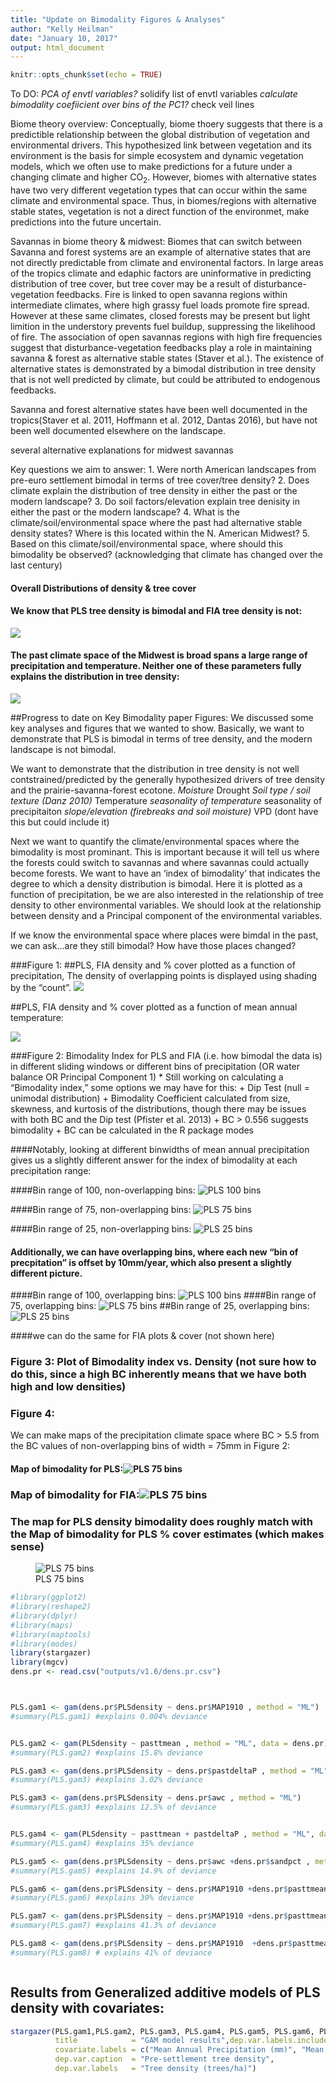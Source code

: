 ```yaml
---
title: "Update on Bimodality Figures & Analyses"
author: "Kelly Heilman"
date: "January 10, 2017"
output: html_document
---
```


```r
knitr::opts_chunk$set(echo = TRUE)
```


To DO:
  *PCA of envtl variables?
  *solidify list of envtl variables
  *calculate bimodality coefiicient over bins of the PC1?
  *check veil lines

Biome theory overview:
Conceptually, biome thoery suggests that there is a predictible relationship between the global distribution of vegetation and environmental drivers. This hypothesized link between vegetation and its environment is the basis for simple ecosystem and dynamic vegetation models, which we often use to make predictions for a future under a changing climate and higher CO~2~. However, biomes with alternative states have two very different vegetation types that can occur within the same climate and environmental space. Thus, in biomes/regions with alternative stable states, vegetation is not a direct function of the environmet, make predictions into the future uncertain.  

Savannas in biome theory & midwest:
Biomes that can switch between Savanna and forest systems are an example of alternative states that are not directly predictable from climate and environental factors. In large areas of the tropics climate and edaphic factors are uninformative in predicting distribution of tree cover, but tree cover may be a result of disturbance-vegetation feedbacks. Fire is linked to open savanna regions within intermediate climates, where high grassy fuel loads promote fire spread. However at these same climates, closed forests may be present but light limition in the understory prevents fuel buildup, suppressing the likelihood of fire. The association of open savannas regions with high fire frequencies suggest that disturbance-vegetation feedbacks play a role in maintaining savanna & forest as alternative stable states (Staver et al.). The existence of alternative states is demonstrated by a bimodal distribution in tree density that is not well predicted by climate, but could be attributed to endogenous feedbacks.

Savanna and forest alternative states have been well documented in the tropics(Staver et al. 2011, Hoffmann et al. 2012, Dantas 2016), but have not been well documented elsewhere on the landscape. 





several alternative explanations for midwest savannas

Key questions we aim to answer:
1. Were north American landscapes from pre-euro settlement bimodal in terms of tree cover/tree density?
2. Does climate explain the distribution of tree density in either the past or the modern landscape?
3. Do soil factors/elevation explain tree denisity in either the past or the modern landscape?
4. What is the climate/soil/environmental space where the past had alternative stable density states? Where is this located within the N. American Midwest?
5. Based on this climate/soil/environmental space, where should this bimodality be observed? (acknowledging that climate has changed over the last century)

#### Overall Distributions of density & tree cover
#### We know that PLS tree density is bimodal and FIA tree density is not:

![](outputs/FIA_PLS_hists.png) 


#### The past climate space of the Midwest is broad spans a large range of precipitation and temperature. Neither one of these parameters fully explains the distribution in tree density:
![](outputs/v1.6/precip_vs_temp_full_pls.png)

##Progress to date on Key Bimodality paper Figures:
We discussed some key analyses and figures that we wanted to show. Basically, we want to demonstrate that PLS is bimodal in terms of tree density, and the modern landscape is not bimodal. 

We want to demonstrate that the distribution in tree density is not well contstrained/predicted by the generally hypothesized drivers of tree density and the prairie-savanna-forest ecotone.
  *Moisture 
  *Drought
  *Soil type / soil texture (Danz 2010)
  *Temperature
  *seasonality of temperature
  *seasonality of precipitaiton
  *slope/elevation (firebreaks and soil moisture)
  *VPD (dont have this but could include it)

Next we want to quantify the climate/environmental spaces where the bimodality is most prominant. This is important because it will tell us where the forests could switch to savannas and where savannas could actually become forests. We want to have an 'index of bimodality' that indicates the degree to which a density distribution is bimodal. Here it is plotted as a function of precipitation, be we are also interested in the relationship of tree density to other environmental variables. We should look at the relationship between density and a Principal component of the environmental variables. 

If we know the environmental space where places were bimdal in the past, we can ask...are they still bimodal? How have those places changed?


###Figure 1: 
##PLS, FIA density and  % cover plotted as a function of precipitation, The density of overlapping points is displayed using shading by the "count". 
![](outputs/FIA_PLS_hexbinplots.png) 

##PLS, FIA density and  % cover plotted as a function of mean annual temperature:

![](outputs/FIA_PLS_temp_hexbinplots.png)


###Figure 2: 
Bimodality Index for PLS and FIA (i.e. how bimodal the data is) in different sliding windows or different bins of precipitation (OR water balance OR Principal Component 1)
* Still working on calculating a “Bimodality index,” some options we may have for this:
  + Dip Test (null = unimodal distribution)
  + Bimodality Coefficient calculated from size, skewness, and kurtosis of the distributions, though there may be issues with both BC and the Dip test (Pfister et al. 2013)
  + BC > 0.556 suggests bimodality
  + BC can be calculated in the R package modes 

####Notably, looking at different binwidths of mean annual precipitation gives us a slightly different answer for the index of bimodality at each precipitation range:

####Bin range of 100, non-overlapping bins:
![PLS 100 bins](outputs/v1.6/bimodality_coefficient_full_pls_100bins.png) 

####Bin range of 75, non-overlapping bins:
![PLS 75 bins](outputs/v1.6/bimodality_coefficient_full_pls_75bins.png) 

####Bin range of 25, non-overlapping bins:
![PLS 25 bins](outputs/v1.6/bimodality_coefficient_full_pls_25bins.png) 

#### Additionally, we can have overlapping bins, where each new "bin of precpitation" is offset by 10mm/year, which also present a slightly different picture.
####Bin range of 100, overlapping bins:
![PLS 100 bins](outputs/v1.6/rolling_BC_plots_100.png)
####Bin range of 75, overlapping bins:
![PLS 75 bins](outputs/v1.6/rolling_BC_plots_75.png)
##Bin range of 25, overlapping bins:
![PLS 25 bins](outputs/v1.6/rolling_BC_plots_25.png)


####we can do the same for FIA plots & cover (not shown here)

### Figure 3: Plot of Bimodality index vs. Density (not sure how to do this, since a high BC inherently means that we have both high and low densities)

### Figure 4:
We can make maps of the precipitation climate space where BC > 5.5 from the BC values of non-overlapping bins of width = 75mm in Figure 2:

#### Map of bimodality for PLS:![PLS 75 bins](outputs/v1.6/PLS_BC_map_75.png)

### Map of bimodality for FIA:![PLS 75 bins](outputs/v1.6/FIA_BC_map_75.png)

### The map for PLS density bimodality does roughly match with the Map of bimodality for PLS % cover estimates (which makes sense)
![PLS 75 bins](outputs/v1.6/PLS_BC_cover_map75.png)

```r

#library(ggplot2)
#library(reshape2)
#library(dplyr)
#library(maps)
#library(maptools)
#library(modes)
library(stargazer)
library(mgcv)
dens.pr <- read.csv("outputs/v1.6/dens.pr.csv")



PLS.gam1 <- gam(dens.pr$PLSdensity ~ dens.pr$MAP1910 , method = "ML")
#summary(PLS.gam1) #explains 0.004% deviance


PLS.gam2 <- gam(PLSdensity ~ pasttmean , method = "ML", data = dens.pr)
#summary(PLS.gam2) #explains 15.8% deviance

PLS.gam3 <- gam(dens.pr$PLSdensity ~ dens.pr$pastdeltaP , method = "ML")
#summary(PLS.gam3) #explains 3.02% deviance

PLS.gam3 <- gam(dens.pr$PLSdensity ~ dens.pr$awc , method = "ML")
#summary(PLS.gam3) #explains 12.5% of deviance


PLS.gam4 <- gam(PLSdensity ~ pasttmean + pastdeltaP , method = "ML", data = dens.pr)
#summary(PLS.gam4) #explains 35% deviance

PLS.gam5 <- gam(dens.pr$PLSdensity ~ dens.pr$awc +dens.pr$sandpct , method = "ML")
#summary(PLS.gam5) #explains 14.9% of deviance

PLS.gam6 <- gam(dens.pr$PLSdensity ~ dens.pr$MAP1910 +dens.pr$pasttmean+ dens.pr$sandpct, method = "ML")
#summary(PLS.gam6) #explains 39% deviance

PLS.gam7 <- gam(dens.pr$PLSdensity ~ dens.pr$MAP1910 +dens.pr$pasttmean +dens.pr$awc , method = "ML")
#summary(PLS.gam7) #explains 41.3% of deviance

PLS.gam8 <- gam(dens.pr$PLSdensity ~ dens.pr$MAP1910  +dens.pr$pasttmean +dens.pr$sandpct + dens.pr$awc, method = "ML")
#summary(PLS.gam8) # explains 41% of deviance



```

## Results from Generalized additive models of PLS density with covariates:

```r

stargazer(PLS.gam1,PLS.gam2, PLS.gam3, PLS.gam4, PLS.gam5, PLS.gam6, PLS.gam7, PLS.gam8, type="html",
          title            = "GAM model results",dep.var.labels.include = FALSE,
          covariate.labels = c("Mean Annual Precipitation (mm)", "Mean Temperature (DegF)", "Mean Temperature (DegF)", "AWC", "Precipitaiton seasonality","% sand"),
          dep.var.caption  = "Pre-settlement tree density",
          dep.var.labels   = "Tree density (trees/ha)")


```

